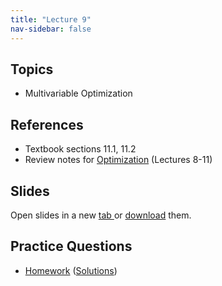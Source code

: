 ```yaml
---
title: "Lecture 9"
nav-sidebar: false
---
```


## Topics 
- Multivariable Optimization
  
## References
- Textbook sections 11.1, 11.2
- Review notes for [Optimization](./../../Notes/Optimization.pdf) (Lectures 8-11)
  
## Slides 

Open slides in a new <a href="Slides9.pdf" target="_blank"> tab </a> or 
<a href="Slides9.pdf" download="Slides9">download</a> them.

<object class="slide-deck" data="Slides9.pdf" type="application/pdf" style="width:80%; height:450px;">
</object>

## Practice Questions
- [Homework](homework9.pdf) ([Solutions](homework9_solutions.pdf))
